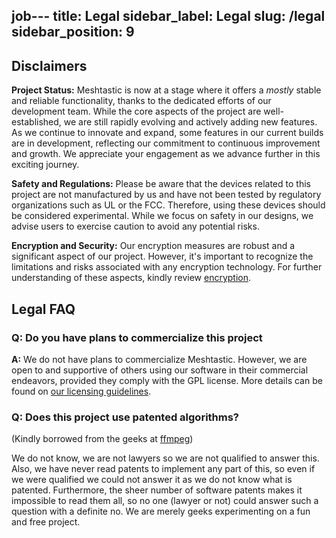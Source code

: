 job---
title: Legal
sidebar_label: Legal
slug: /legal
sidebar_position: 9
---

## Disclaimers

**Project Status:** Meshtastic is now at a stage where it offers a _mostly_ stable and reliable functionality, thanks to the dedicated efforts of our development team. While the core aspects of the project are well-established, we are still rapidly evolving and actively adding new features. As we continue to innovate and expand, some features in our current builds are in development, reflecting our commitment to continuous improvement and growth. We appreciate your engagement as we advance further in this exciting journey.

**Safety and Regulations:** Please be aware that the devices related to this project are not manufactured by us and have not been tested by regulatory organizations such as UL or the FCC. Therefore, using these devices should be considered experimental. While we focus on safety in our designs, we advise users to exercise caution to avoid any potential risks.

**Encryption and Security:** Our encryption measures are robust and a significant aspect of our project. However, it's important to recognize the limitations and risks associated with any encryption technology. For further understanding of these aspects, kindly review [encryption](/docs/overview/encryption).

## Legal FAQ

### Q: Do you have plans to commercialize this project

**A:** We do not have plans to commercialize Meshtastic. However, we are open to and supportive of others using our software in their commercial endeavors, provided they comply with the GPL license. More details can be found on [our licensing guidelines](/docs/legal/licensing-and-trademark).

### Q: Does this project use patented algorithms?

(Kindly borrowed from the geeks at [ffmpeg](http://ffmpeg.org/legal.html))

We do not know, we are not lawyers so we are not qualified to answer this. Also, we have never read patents to implement any part of this, so even if we were qualified we could not answer it as we do not know what is patented. Furthermore, the sheer number of software patents makes it impossible to read them all, so no one (lawyer or not) could answer such a question with a definite no. We are merely geeks experimenting on a fun and free project.
